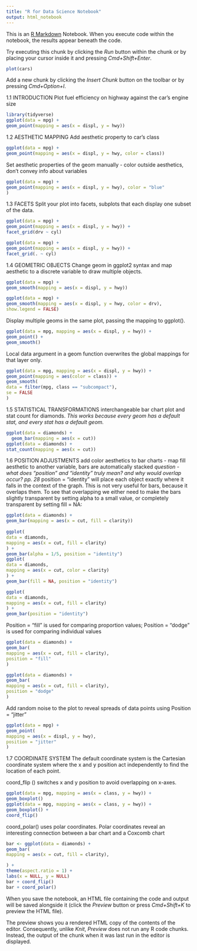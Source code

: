 ```yaml
---
title: "R for Data Science Notebook"
output: html_notebook
---
```


This is an [R Markdown](http://rmarkdown.rstudio.com) Notebook. When you execute code within the notebook, the results appear beneath the code. 

Try executing this chunk by clicking the *Run* button within the chunk or by placing your cursor inside it and pressing *Cmd+Shift+Enter*. 

```r
plot(cars)
```

Add a new chunk by clicking the *Insert Chunk* button on the toolbar or by pressing *Cmd+Option+I*.

1.1 INTRODUCTION Plot fuel efficiency on highway against the car's engine size
```r
library(tidyverse)
ggplot(data = mpg) +
geom_point(mapping = aes(x = displ, y = hwy))
```

1.2 AESTHETIC MAPPING Add aesthetic property to car's class

```r
ggplot(data = mpg) +
geom_point(mapping = aes(x = displ, y = hwy, color = class))
```

Set aesthetic properties of the geom manually - color outside aesthetics, don't convey info about variables

```r
ggplot(data = mpg) +
geom_point(mapping = aes(x = displ, y = hwy), color = "blue"
)
```

1.3 FACETS Split your plot into facets, subplots that each display one subset of the data.

```r
ggplot(data = mpg) +
geom_point(mapping = aes(x = displ, y = hwy)) +
facet_grid(drv ~ cyl)

ggplot(data = mpg) +
geom_point(mapping = aes(x = displ, y = hwy)) +
facet_grid(. ~ cyl)
```

1.4 GEOMETRIC OBJECTS Change geom in ggplot2 syntax and map aesthetic to a discrete variable to draw multiple objects.

```r
ggplot(data = mpg) +
geom_smooth(mapping = aes(x = displ, y = hwy)) 

ggplot(data = mpg) +
geom_smooth(mapping = aes(x = displ, y = hwy, color = drv),
show.legend = FALSE)
```
Display multiple geoms in the same plot, passing the mapping to ggplot().
```r
ggplot(data = mpg, mapping = aes(x = displ, y = hwy)) +
geom_point() +
geom_smooth()
```
Local data argument in a geom function overwrites the global mappings for that layer only.

```r
ggplot(data = mpg, mapping = aes(x = displ, y = hwy)) +
geom_point(mapping = aes(color = class)) +
geom_smooth(
data = filter(mpg, class == "subcompact"),
se = FALSE
)

```
1.5 STATISTICAL TRANSFORMATIONS interchangeable bar chart plot and stat count for diamonds.
*This works because every geom has a default stat, and every stat has a default geom.*

```r
ggplot(data = diamonds) +
  geom_bar(mapping = aes(x = cut))
ggplot(data = diamonds) +
stat_count(mapping = aes(x = cut))

```
1.6 POSITION ADJUSTMENTS add color aesthetics to bar charts - map fill aesthetic to another variable, bars are automatically stacked
*question - what does "position" and "identity" truly mean? and why would overlap occur? pp. 28*
position = "identity" will place each object exactly where it falls in the context of the graph. This is not very useful for bars, because it overlaps them. To see that overlapping we either need to make the bars slightly transparent by setting alpha to a small value, or completely transparent by setting fill = NA:
```r
ggplot(data = diamonds) +
geom_bar(mapping = aes(x = cut, fill = clarity))
 
ggplot(
data = diamonds,
mapping = aes(x = cut, fill = clarity)
) +
geom_bar(alpha = 1/5, position = "identity")
ggplot(
data = diamonds,
mapping = aes(x = cut, color = clarity)
) +
geom_bar(fill = NA, position = "identity")

ggplot(
data = diamonds,
mapping = aes(x = cut, fill = clarity)
) +
geom_bar(position = "identity")
```
Position = “fill" is used for comparing proportion values; Position = "dodge" is used for comparing individual values
```r
ggplot(data = diamonds) +
geom_bar(
mapping = aes(x = cut, fill = clarity),
position = "fill"
)

ggplot(data = diamonds) +
geom_bar(
mapping = aes(x = cut, fill = clarity),
position = "dodge"
)
```
Add random noise to the plot to reveal spreads of data points using Position = "jitter"

```r
ggplot(data = mpg) +
geom_point(
mapping = aes(x = displ, y = hwy),
position = "jitter"
)
```
1.7 COORDINATE SYSTEM
The default coordinate system is the Cartesian coordinate system where the x and y position act independently to find the location of each point.

coord_flip () switches x and y position to avoid overlapping on x-axes.

```r
ggplot(data = mpg, mapping = aes(x = class, y = hwy)) +
geom_boxplot()
ggplot(data = mpg, mapping = aes(x = class, y = hwy)) +
geom_boxplot() +
coord_flip()
```
coord_polar() uses polar coordinates. Polar coordinates reveal an interesting connection between a bar chart and a Coxcomb
chart

```r
bar <- ggplot(data = diamonds) +
geom_bar(
mapping = aes(x = cut, fill = clarity),

) +
theme(aspect.ratio = 1) +
labs(x = NULL, y = NULL)
bar + coord_flip()
bar + coord_polar()
```


When you save the notebook, an HTML file containing the code and output will be saved alongside it (click the *Preview* button or press *Cmd+Shift+K* to preview the HTML file). 

The preview shows you a rendered HTML copy of the contents of the editor. Consequently, unlike *Knit*, *Preview* does not run any R code chunks. Instead, the output of the chunk when it was last run in the editor is displayed.

